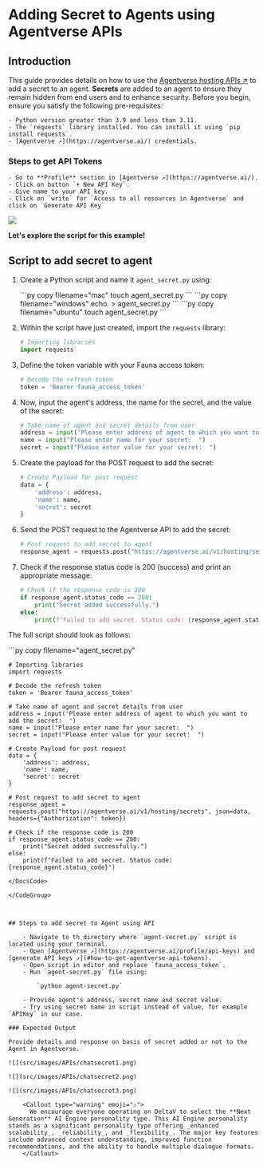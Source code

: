 
# Adding Secret to Agents using Agentverse APIs

## Introduction

This guide provides details on how to use the [Agentverse hosting APIs ↗️](/apis/agentverse/hosting) to add a secret to an agent. **Secrets** are added to an agent to ensure they remain hidden from end users and to enhance security. Before you begin, ensure you satisfy the following pre-requisites:

    - Python version greater than 3.9 and less than 3.11.
    - The `requests` library installed. You can install it using `pip install requests`.
    - [Agentverse ↗️](https://agentverse.ai/) credentials.

### Steps to get API Tokens

    - Go to **Profile** section in [Agentverse ↗️](https://agentverse.ai/).
    - Click on button `+ New API Key`.
    - Give name to your API key.
    - Click on `write` for `Access to all resources in Agentverse` and click on `Generate API Key`

![](src/images/APIs/APIKey.png)

**Let's explore the script for this example!**

## Script to add secret to agent

1. Create a Python script and name it `agent_secret.py` using:

   <CodeGroup hasCopy isOSFile>
   <DocsCode mac={true}>
      ```py copy filename="mac"
      touch agent_secret.py
      ```
   </DocsCode>

   <DocsCode windows={true}>
       ```py copy filename="windows"
       echo. > agent_secret.py
       ```
       </DocsCode>

   <DocsCode ubuntu={true}>
       ```py copy filename="ubuntu"
       touch agent_secret.py
       ```
       </DocsCode>
   </CodeGroup>

2. Within the script have just created, import the `requests` library:

    ```py
    # Importing libraries
    import requests
    ```

3. Define the token variable with your Fauna access token:

    ```py
    # Decode the refresh token
    token = 'Bearer fauna_access_token'
    ```

4. Now, input the agent's address, the name for the secret, and the value of the secret:

    ```py
    # Take name of agent and secret details from user
    address = input('Please enter address of agent to which you want to add the secret:  ')
    name = input("Please enter name for your secret:  ")
    secret = input("Please enter value for your secret:  ")
    ```

5. Create the payload for the POST request to add the secret:

    ```py
    # Create Payload for post request
    data = {
        'address': address,
        'name': name,
        'secret': secret
    }
    ```

6. Send the POST request to the Agentverse API to add the secret:

    ```py
    # Post request to add secret to agent
    response_agent = requests.post("https://agentverse.ai/v1/hosting/secrets", json=data, headers={"Authorization": token})
    ```

7. Check if the response status code is 200 (success) and print an appropriate message:

    ```py
    # Check if the response code is 200
    if response_agent.status_code == 200:
        print("Secret added successfully.")
    else:
        print(f"Failed to add secret. Status code: {response_agent.status_code}")
    ```

The full script should look as follows:

<GithubCodeSegment digest="0cb25b4e2844dbf8533111b1a16a9697">
    <CodeSegment
        path="https://github.com/fetchai/uAgent-Examples/blob/main/5-documentation/guides/apis/secret-management-apis/agent_secret.py"
        lineStart={1}
        lineEnd={26}
        hosted={true}
    />
</GithubCodeSegment>
<CodeGroup dynamic hasCopy isLocalHostedFile digest='0cb25b4e2844dbf8533111b1a16a9697'>

<DocsCode local={true}>
	```py copy filename="agent_secret.py"

	# Importing libraries
	import requests
	
	# Decode the refresh token
	token = 'Bearer fauna_access_token'
	
	# Take name of agent and secret details from user
	address = input('Please enter address of agent to which you want to add the secret:  ')
	name = input("Please enter name for your secret:  ")
	secret = input("Please enter value for your secret:  ")
	
	# Create Payload for post request
	data = {
	    'address': address,
	    'name': name,
	    'secret': secret
	}
	
	# Post request to add secret to agent
	response_agent = requests.post("https://agentverse.ai/v1/hosting/secrets", json=data, headers={"Authorization": token})
	
	# Check if the response code is 200
	if response_agent.status_code == 200:
	    print("Secret added successfully.")
	else:
	    print(f"Failed to add secret. Status code: {response_agent.status_code}")

```
</DocsCode>

</CodeGroup>



## Steps to add secret to Agent using API

    - Navigate to th directory where `agent-secret.py` script is located using your terminal.
    - Open [Agentverse ↗️](https://agentverse.ai/profile/api-keys) and [generate API keys ↗️](#how-to-get-agentverse-api-tokens).
    - Open script in editor and replace `fauna_access_token`.
    - Run `agent-secret.py` file using:

        `python agent-secret.py`

    - Provide agent's address, secret name and secret value.
    - Try using secret name in script instead of value, for example `APIKey` in our case.

### Expected Output

Provide details and response on basis of secret added or not to the Agent in Agentverse.

![](src/images/APIs/chatsecret1.png)

![](src/images/APIs/chatsecret2.png)

![](src/images/APIs/chatsecret3.png)

    <Callout type="warning" emoji="⚠️">
      We encourage everyone operating on DeltaV to select the **Next Generation** AI Engine personality type. This AI Engine personality stands as a significant personality type offering _enhanced scalability_, _reliability_, and _flexibility_. The major key features include advanced context understanding, improved function recommendations, and the ability to handle multiple dialogue formats.
    </Callout>
